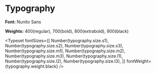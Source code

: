 

<Meta title="Typography" />

# Typography

**Font:** Nunito Sans

**Weights:** 400(regular), 700(bold), 800(extrabold), 900(black)

<Typeset
  fontSizes={[
    Number(typography.size.s1),
    Number(typography.size.s2),
    Number(typography.size.s3),
    Number(typography.size.m1),
    Number(typography.size.m2),
    Number(typography.size.m3),
    Number(typography.size.l1),
    Number(typography.size.l2),
    Number(typography.size.l3),
  ]}
  fontWeight={typography.weight.black}
/>